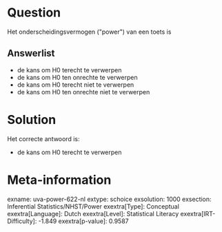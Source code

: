 Question
========

Het onderscheidingsvermogen (\"power\") van een toets is

Answerlist
----------

* de kans om H0 terecht te verwerpen
* de kans om H0 ten onrechte te verwerpen
* de kans om H0 terecht niet te verwerpen
* de kans om H0 ten onrechte niet te verwerpen

Solution
========

Het correcte antwoord is: 

* de kans om H0 terecht te verwerpen

Meta-information
================
exname: uva-power-622-nl
extype: schoice
exsolution: 1000
exsection: Inferential Statistics/NHST/Power
exextra[Type]: Conceptual
exextra[Language]: Dutch
exextra[Level]: Statistical Literacy
exextra[IRT-Difficulty]: -1.849
exextra[p-value]: 0.9587
